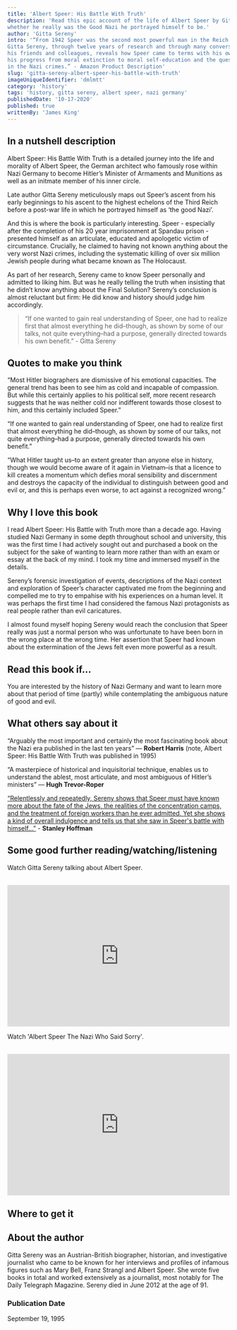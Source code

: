 ```yaml
---
title: 'Albert Speer: His Battle With Truth'
description: 'Read this epic account of the life of Albert Speer by Gitta Sereny in which she explores
whether he really was the Good Nazi he portrayed himself to be.'
author: 'Gitta Sereny'
intro: '“From 1942 Speer was the second most powerful man in the Reich and Hitler’s right-hand man. 
Gitta Sereny, through twelve years of research and through many conversations with Speer, 
his friends and colleagues, reveals how Speer came to terms with his own acts and failures to act, 
his progress from moral extinction to moral self-education and the question of his real culpability 
in the Nazi crimes.” - Amazon Product Description'
slug: 'gitta-sereny-albert-speer-his-battle-with-truth'
imageUniqueIdentifier: 'dmlmtt'
category: 'history'
tags: 'history, gitta sereny, albert speer, nazi germany'
publishedDate: '10-17-2020'
published: true
writtenBy: 'James King'
---
```



## In a nutshell description

Albert Speer: His Battle With Truth is a detailed journey into the life and
morality of Albert Speer, the German architect who famously rose within Nazi
Germany to become Hitler’s Minister of Armaments and Munitions as well as an
initmate member of his inner circle.

Late author Gitta Sereny meticulously maps out Speer’s ascent from his early
beginnings to his ascent to the highest echelons of the Third Reich before a
post-war life in which he portrayed himself as ‘the good Nazi’.

And this is where the book is particularly interesting. Speer - especially after
the completion of his 20 year imprisonment at Spandau prison - presented himself
as an articulate, educated and apologetic victim of circumstance. Crucially, he
claimed to having not known anything about the very worst Nazi crimes, including
the systematic killing of over six million Jewish people during what became
known as The Holocaust.

As part of her research, Sereny came to know Speer personally and admitted to
liking him. But was he really telling the truth when insisting that he didn’t
know anything about the Final Solution? Sereny’s conclusion is almost reluctant
but firm: He did know and history should judge him accordingly.

> “If one wanted to gain real understanding of Speer, one had to realize first
> that almost everything he did–though, as shown by some of our talks, not quite
> everything–had a purpose, generally directed towards his own benefit.” - Gitta
> Sereny

## Quotes to make you think

“Most Hitler biographers are dismissive of his emotional capacities. The general
trend has been to see him as cold and incapable of compassion. But while this
certainly applies to his political self, more recent research suggests that he
was neither cold nor indifferent towards those closest to him, and this
certainly included Speer.”

“If one wanted to gain real understanding of Speer, one had to realize first
that almost everything he did–though, as shown by some of our talks, not quite
everything–had a purpose, generally directed towards his own benefit.”

“What Hitler taught us–to an extent greater than anyone else in history, though
we would become aware of it again in Vietnam–is that a licence to kill creates a
momentum which defies moral sensibility and discernment and destroys the
capacity of the individual to distinguish between good and evil or, and this is
perhaps even worse, to act against a recognized wrong.”

## Why I love this book

I read Albert Speer: His Battle with Truth more than a decade ago. Having
studied Nazi Germany in some depth throughout school and university, this was
the first time I had actively sought out and purchased a book on the subject for
the sake of wanting to learn more rather than with an exam or essay at the back
of my mind. I took my time and immersed myself in the details.

Sereny’s forensic investigation of events, descriptions of the Nazi context and
exploration of Speer’s character captivated me from the beginning and compelled
me to try to empahise with his experiences on a human level. It was perhaps the
first time I had considered the famous Nazi protagonists as real people rather
than evil caricatures.

I almost found myself hoping Sereny would reach the conclusion that Speer really
was just a normal person who was unfortunate to have been born in the wrong
place at the wrong time. Her assertion that Speer had known about the
extermination of the Jews felt even more powerful as a result.

## Read this book if…

You are interested by the history of Nazi Germany and want to learn more about
that period of time (partly) while contemplating the ambiguous nature of good
and evil.

## What others say about it

“Arguably the most important and certainly the most fascinating book about the
Nazi era published in the last ten years” — **Robert Harris** (note, Albert
Speer: His Battle With Truth was published in 1995)

“A masterpiece of historical and inquisitorial technique, enables us to
understand the ablest, most articulate, and most ambiguous of Hitler’s
ministers” — **Hugh Trevor-Roper**

[“Relentlessly and repeatedly, Sereny shows that Speer must have known more about the fate of the Jews, the realities of the concentration camps, and the treatment of foreign workers than he ever admitted. Yet she shows a kind of overall indulgence and tells us that she saw in Speer's battle with himself…”](https://www.foreignaffairs.com/reviews/capsule-review/1996-03-01/albert-speer-his-battle-truth) -
**Stanley Hoffman**

## Some good further reading/watching/listening

Watch Gitta Sereny talking about Albert Speer.

<br />
<iframe
  width="100%"
  height="320px"
  src="https://www.youtube.com/embed/m3dD_Bka_kc"
  frameBorder="0"
  allow="accelerometer; autoplay; encrypted-media; gyroscope; picture-in-picture"
  allowFullScreen
></iframe>

Watch 'Albert Speer The Nazi Who Said Sorry'.

<br />
<iframe
  width="100%"
  height="320px"
  src="https://www.youtube.com/embed/al3gsNlZa1U"
  frameBorder="0"
  allow="accelerometer; autoplay; encrypted-media; gyroscope; picture-in-picture"
  allowFullScreen
></iframe>

## Where to get it

<AmazonCta
  bookSummary
  link="https://www.amazon.com/Albert-Speer-His-Battle-Truth/dp/0679768122/ref=as_li_ss_tl?crid=199ERX3KQCLRM&dchild=1&keywords=albert+speer+his+battle+with+truth&qid=1602933550&sprefix=albert+speer+h,aps,226&sr=8-1&linkCode=ll1&tag=paperbacktrav-20&linkId=ef595529a3636e5ad6124579272606e5&language=en_US"
/>

## About the author

Gitta Sereny was an Austrian-British biographer, historian, and investigative
journalist who came to be known for her interviews and profiles of infamous
figures such as Mary Bell, Franz Strangl and Albert Speer. She wrote five books
in total and worked extensively as a journalist, most notably for The Daily
Telegraph Magazine. Sereny died in June 2012 at the age of 91.

### Publication Date

September 19, 1995
